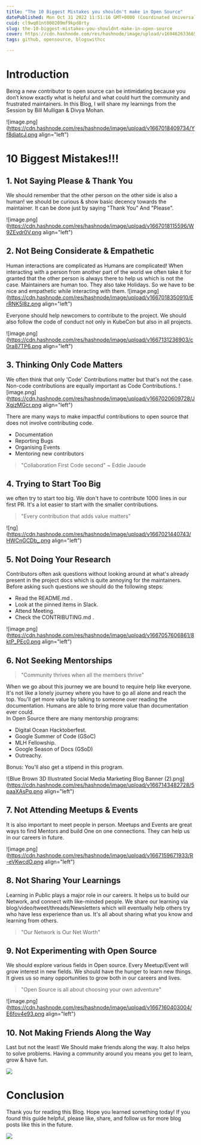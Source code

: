 ```yaml
---
title: "The 10 Biggest Mistakes you shouldn't make in Open Source"
datePublished: Mon Oct 31 2022 11:51:16 GMT+0000 (Coordinated Universal Time)
cuid: cl9wq01nt000209mf9kpd8rty
slug: the-10-biggest-mistakes-you-shouldnt-make-in-open-source
cover: https://cdn.hashnode.com/res/hashnode/image/upload/v1694626336656/3a3371c0-ef2b-4759-adef-5e171a1bc3ea.png
tags: github, opensource, blogswithcc

---
```


# Introduction
Being a new contributor to open source can be intimidating because you don’t know exactly what is helpful and what could hurt the community and frustrated maintainers. In this Blog, I will share my learnings from the Session by  Bill Mulligan & Divya Mohan.


![image.png](https://cdn.hashnode.com/res/hashnode/image/upload/v1667018409734/Yf8diatcJ.png align="left")

# 10 Biggest Mistakes!!!

## 1. Not Saying Please & Thank You
We should remember that the other person on the other side is also a human! we should be curious & show basic decency towards the maintainer. It can be done just by saying "Thank You" And "Please".

![image.png](https://cdn.hashnode.com/res/hashnode/image/upload/v1667018115596/W9ZEvdr0V.png align="left")


## 2. Not Being Considerate & Empathetic
Human interactions are complicated as Humans are complicated! When interacting with a person from another part of the world we often take it for granted that the other person is always there to help us which is not the case. Maintainers are human too. They also take Holidays. So we have to be nice and empathetic while interacting with them.
<be>
![image.png](https://cdn.hashnode.com/res/hashnode/image/upload/v1667018350910/ErRNK5I8z.png align="left")

Everyone should help newcomers to contribute to the project. We should also follow the code of conduct not only in  KubeCon but also in all projects.

![image.png](https://cdn.hashnode.com/res/hashnode/image/upload/v1667131236903/c0ra87TP6.png align="left")



## 3. Thinking Only Code Matters

We often think that only 'Code' Contributions matter but that's not the case. Non-code contributions are equally important as Code Contributions. 
![image.png](https://cdn.hashnode.com/res/hashnode/image/upload/v1667020609728/JXgjzMGcr.png align="left")

There are many ways to make impactful contributions to open source that does not involve contributing code.
<ul>
<li>Documentation</li>
<li>Reporting Bugs</li>
<li>Organising Events</li>
<li>Mentoring new contributors</li>
</ul>


> "Collaboration First Code second" ~ Eddie Jaoude



## 4. Trying to Start Too Big
we often try to start too big. We don't have to contribute 1000 lines in our first PR. It's a lot easier to start with the smaller contributions. 

> "Every contribution that adds value matters"


![ng](https://cdn.hashnode.com/res/hashnode/image/upload/v1667021440743/HWCnGCDb_.png align="left")


## 5. Not Doing Your Research
Contributors often ask questions without looking around at what's already present in the project docs which is quite annoying for the maintainers. Before asking such questions we should do the following steps:
 <ul>
<li>Read the README.md .</li>
<li>Look at the pinned items in Slack.</li>
<li>Attend Meeting. </li>
<li>Check the CONTRIBUTING.md  .</li>
</ul>

![image.png](https://cdn.hashnode.com/res/hashnode/image/upload/v1667057606861/8ktP_PEc0.png align="left")
## 6. Not Seeking Mentorships
> "Community thrives when all the members thrive"

When we go about this journey we are bound to require help like everyone. It's not like a lonely journey where you have to go all alone and reach the top. You'll get more value by talking to someone over reading the documentation. Humans are able to bring more value than documentation ever could.
<br>
In Open Source there are many mentorship programs:
<ul>
<li>Digital Ocean Hacktoberfest. </li>
<li>Google Summer of Code (GSoC) </li>
<li>MLH Fellowship.</li> 
<li>Google Season of Docs (GSoD)</li>
<li>Outreachy. </li>
</ul>

Bonus: You'll also get a stipend in this program.



![Blue Brown 3D Illustrated Social Media Marketing Blog Banner (2).png](https://cdn.hashnode.com/res/hashnode/image/upload/v1667143482728/5paaXAsPq.png align="left")
## 7. Not Attending Meetups & Events

It is also important to meet people in person. Meetups and Events are great ways to find Mentors and build One on one connections. They can help us in our careers in future.

![image.png](https://cdn.hashnode.com/res/hashnode/image/upload/v1667159671933/R-eVKwcdO.png align="left")
## 8. Not Sharing Your Learnings
Learning in Public plays a major role in our careers. It helps us to build our Network, and connect with like-minded people. We share our learning via blog/video/tweet/threads/Newsletters which will eventually help others try who have less experience than us. It's all about sharing what you know and learning from others.

> "Our Network is Our Net Worth"

## 9. Not Experimenting with Open Source

We should explore various fields in Open source. Every Meetup/Event will grow interest in new fields. We should have the hunger to learn new things. It gives us so many opportunities to grow both in our careers and lives. 

> "Open Source is all about choosing your own adventure"

![image.png](https://cdn.hashnode.com/res/hashnode/image/upload/v1667160403004/E6fov4e93.png align="left")
## 10. Not Making Friends Along the Way
Last but not the least! We Should make friends along the way. It also helps to solve problems. Having a community around you means you get to learn, grow & have fun.

![](https://images.unsplash.com/photo-1506869640319-fe1a24fd76dc?ixlib=rb-4.0.3&ixid=MnwxMjA3fDB8MHxzZWFyY2h8Mnx8ZnJpZW5kfGVufDB8fDB8fA%3D%3D&w=1000&q=80)

# Conclusion

Thank you for reading this Blog. Hope you learned something today!
If you found this guide helpful, please like, share, and follow us for more blog posts like this in the future.

![](https://t3.ftcdn.net/jpg/03/04/16/56/360_F_304165657_LYpZdhDBGPdP1LNVBhF2bS5XyssZ52WG.jpg)